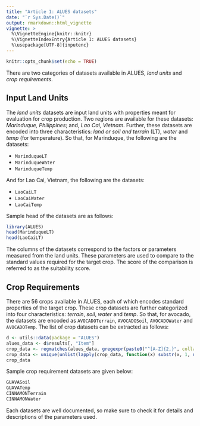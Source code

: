 ```yaml
---
title: "Article 1: ALUES datasets"
date: "`r Sys.Date()`"
output: rmarkdown::html_vignette
vignette: >
  %\VignetteEngine{knitr::knitr}
  %\VignetteIndexEntry{Article 1: ALUES datasets}
  %\usepackage[UTF-8]{inputenc}
---
```


```r
knitr::opts_chunk$set(echo = TRUE)
```

There are two categories of datasets available in ALUES, *land units* and *crop requirements*. 

## Input Land Units
The *land units* datasets are input land units with properties meant for evaluation for crop production. Two regions are available for these datasets: *Marinduque, Philippines*; and, *Lao Cai, Vietnam*. Further, these datasets are encoded into three characteristics: *land or soil and terrain* (LT),  *water* and *temp* (for temperature). So that, for Marinduque, the following are the datasets:

- `MarinduqueLT`
- `MarinduqueWater`
- `MarinduqueTemp`

And for Lao Cai, Vietnam, the following are the datasets:

- `LaoCaiLT`
- `LaoCaiWater`
- `LaoCaiTemp`

Sample head of the datasets are as follows:
```r
library(ALUES)
head(MarinduqueLT)
head(LaoCaiLT)
```
The columns of the datasets correspond to the factors or parameters measured from the land units. These parameters are used to compare to the standard values required for the target crop. The score of the comparison is referred to as the suitability score.

## Crop Requirements
There are 56 crops available in ALUES, each of which encodes standard properties of the target crop. These crop datasets are further categorized into four characteristics: *terrain*, *soil*, *water* and *temp*. So that, for avocado, the datasets are encoded as
`AVOCADOTerrain`, `AVOCADOSoil`, `AVOCADOWater` and `AVOCADOTemp`. The list of crop datasets can be extracted as follows:
```r
d <- utils::data(package = "ALUES")
alues_data <- d$results[, "Item"]
crop_data <- regmatches(alues_data, gregexpr(paste0("^[A-Z]{2,}", collapse = "|"), alues_data))
crop_data <- unique(unlist(lapply(crop_data, function(x) substr(x, 1, nchar(x)-1))))
crop_data
```
Sample crop requirement datasets are given below:
```r
GUAVASoil
GUAVATemp
CINNAMONTerrain
CINNAMONWater
```
Each datasets are well documented, so make sure to check it for details and descriptions of the parameters used.